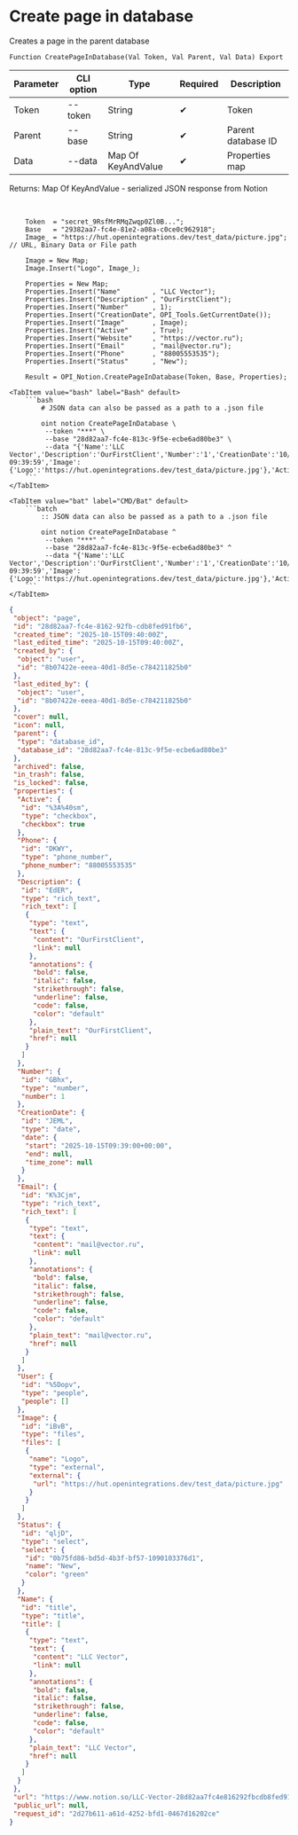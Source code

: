 ﻿---
sidebar_position: 2
description: Create page in database and other functions to work with Notion in the Open Integration Package, a free open-source integration library for 1C:Enterprise 8, OneScript and CLI
keywords: [1C, 1С, 1С:Enterprise, 1С:Enterprise 8.3, API, Integration, Services, Exchange, OneScript, CLI, Notion]
---


# Create page in database
 Creates a page in the parent database



`Function CreatePageInDatabase(Val Token, Val Parent, Val Data) Export`

  | Parameter | CLI option | Type | Required | Description |
  |-|-|-|-|-|
  | Token | --token | String | &#x2714; | Token |
  | Parent | --base | String | &#x2714; | Parent database ID |
  | Data | --data | Map Of KeyAndValue | &#x2714; | Properties map |

  
  Returns:  Map Of KeyAndValue - serialized JSON response from Notion

<br/>



```bsl title="1C:Enterprise/OneScript code example"
    Token  = "secret_9RsfMrRMqZwqp0Zl0B...";
    Base   = "29382aa7-fc4e-81e2-a08a-c0ce0c962918";
    Image_ = "https://hut.openintegrations.dev/test_data/picture.jpg"; // URL, Binary Data or File path

    Image = New Map;
    Image.Insert("Logo", Image_);

    Properties = New Map;
    Properties.Insert("Name"        , "LLC Vector");
    Properties.Insert("Description" , "OurFirstClient");
    Properties.Insert("Number"      , 1);
    Properties.Insert("CreationDate", OPI_Tools.GetCurrentDate());
    Properties.Insert("Image"       , Image);
    Properties.Insert("Active"      , True);
    Properties.Insert("Website"     , "https://vector.ru");
    Properties.Insert("Email"       , "mail@vector.ru");
    Properties.Insert("Phone"       , "88005553535");
    Properties.Insert("Status"      , "New");

    Result = OPI_Notion.CreatePageInDatabase(Token, Base, Properties);
```
 

 <Tabs>
  
    <TabItem value="bash" label="Bash" default>
        ```bash
            # JSON data can also be passed as a path to a .json file
            
            oint notion CreatePageInDatabase \
             --token "***" \
             --base "28d82aa7-fc4e-813c-9f5e-ecbe6ad80be3" \
             --data "{'Name':'LLC Vector','Description':'OurFirstClient','Number':'1','CreationDate':'10/15/2025 09:39:59','Image':{'Logo':'https://hut.openintegrations.dev/test_data/picture.jpg'},'Active':true,'Website':'https://vector.ru','Email':'mail@vector.ru','Phone':'88005553535','Status':'New'}"
        ```
    </TabItem>
  
    <TabItem value="bat" label="CMD/Bat" default>
        ```batch
            :: JSON data can also be passed as a path to a .json file
            
            oint notion CreatePageInDatabase ^
             --token "***" ^
             --base "28d82aa7-fc4e-813c-9f5e-ecbe6ad80be3" ^
             --data "{'Name':'LLC Vector','Description':'OurFirstClient','Number':'1','CreationDate':'10/15/2025 09:39:59','Image':{'Logo':'https://hut.openintegrations.dev/test_data/picture.jpg'},'Active':true,'Website':'https://vector.ru','Email':'mail@vector.ru','Phone':'88005553535','Status':'New'}"
        ```
    </TabItem>
</Tabs>


```json title="Result"
{
 "object": "page",
 "id": "28d82aa7-fc4e-8162-92fb-cdb8fed91fb6",
 "created_time": "2025-10-15T09:40:00Z",
 "last_edited_time": "2025-10-15T09:40:00Z",
 "created_by": {
  "object": "user",
  "id": "8b07422e-eeea-40d1-8d5e-c784211825b0"
 },
 "last_edited_by": {
  "object": "user",
  "id": "8b07422e-eeea-40d1-8d5e-c784211825b0"
 },
 "cover": null,
 "icon": null,
 "parent": {
  "type": "database_id",
  "database_id": "28d82aa7-fc4e-813c-9f5e-ecbe6ad80be3"
 },
 "archived": false,
 "in_trash": false,
 "is_locked": false,
 "properties": {
  "Active": {
   "id": "%3A%40sm",
   "type": "checkbox",
   "checkbox": true
  },
  "Phone": {
   "id": "DKWY",
   "type": "phone_number",
   "phone_number": "88005553535"
  },
  "Description": {
   "id": "EdER",
   "type": "rich_text",
   "rich_text": [
    {
     "type": "text",
     "text": {
      "content": "OurFirstClient",
      "link": null
     },
     "annotations": {
      "bold": false,
      "italic": false,
      "strikethrough": false,
      "underline": false,
      "code": false,
      "color": "default"
     },
     "plain_text": "OurFirstClient",
     "href": null
    }
   ]
  },
  "Number": {
   "id": "GBhx",
   "type": "number",
   "number": 1
  },
  "CreationDate": {
   "id": "JEML",
   "type": "date",
   "date": {
    "start": "2025-10-15T09:39:00+00:00",
    "end": null,
    "time_zone": null
   }
  },
  "Email": {
   "id": "K%3Cjm",
   "type": "rich_text",
   "rich_text": [
    {
     "type": "text",
     "text": {
      "content": "mail@vector.ru",
      "link": null
     },
     "annotations": {
      "bold": false,
      "italic": false,
      "strikethrough": false,
      "underline": false,
      "code": false,
      "color": "default"
     },
     "plain_text": "mail@vector.ru",
     "href": null
    }
   ]
  },
  "User": {
   "id": "%5Dopv",
   "type": "people",
   "people": []
  },
  "Image": {
   "id": "iBvB",
   "type": "files",
   "files": [
    {
     "name": "Logo",
     "type": "external",
     "external": {
      "url": "https://hut.openintegrations.dev/test_data/picture.jpg"
     }
    }
   ]
  },
  "Status": {
   "id": "qljD",
   "type": "select",
   "select": {
    "id": "0b75fd86-bd5d-4b3f-bf57-1090103376d1",
    "name": "New",
    "color": "green"
   }
  },
  "Name": {
   "id": "title",
   "type": "title",
   "title": [
    {
     "type": "text",
     "text": {
      "content": "LLC Vector",
      "link": null
     },
     "annotations": {
      "bold": false,
      "italic": false,
      "strikethrough": false,
      "underline": false,
      "code": false,
      "color": "default"
     },
     "plain_text": "LLC Vector",
     "href": null
    }
   ]
  }
 },
 "url": "https://www.notion.so/LLC-Vector-28d82aa7fc4e816292fbcdb8fed91fb6",
 "public_url": null,
 "request_id": "2d27b611-a61d-4252-bfd1-0467d16202ce"
}
```
